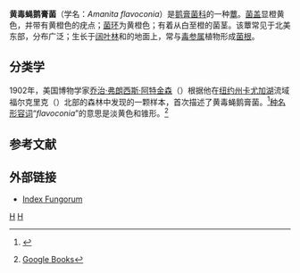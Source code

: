 {{FixBunching|beg}}
{{Speciesbox 
| taxon = Amanita flavoconia
| image = Amanita flavoconia 48569.jpg
| authority = G.F.Atk.
| synonyms = ''Amplariella flavoconia'' <small>(G.F.Atk.) E.-J.Gilbert</small><br />
''Venenarius flavoconius'' <small>(G.F.Atk.) Murrill</small>
}}
{{FixBunching|mid}}
{{mycomorphbox
| name = 黄毒蝇鹅膏菌
| whichGills = free
| capShape = flat
| hymeniumType= gills
| stipeCharacter= ring and volva
| ecologicalType=mycorrhizal
| sporePrintColor=white
| howEdible=unknown}}
{{FixBunching|end}}
'''黄毒蝇鹅膏菌'''（学名：''Amanita flavoconia''）是[[鹅膏菌科|鹅膏菌科]]的一种[[蕈类|蕈]]。[[菌盖|菌盖]]显橙黄色，并带有黄橙色的疣点；[[菌环|菌环]]为黄橙色；有着从白至橙的菌茎。该蕈常见于北美东部，分布广泛；生长于[[溫帶落葉林|阔叶林]]和{{link-en|混交林|mixed forest}}的地面上，常与[[毒参属|毒参属]]植物形成[[菌根|菌根]]。

== 分类学 ==
1902年，美国博物学家[[乔治·弗朗西斯·阿特金森|乔治·弗朗西斯·阿特金森]]（{{small|George Francis Atkinson}}）根据他在[[纽约州|纽约州]][[卡尤加湖|卡尤加湖]]流域福尔克里克（{{small|Fall Creek}}）北部的森林中发现的一颗样本，首次描述了黄毒蝇鹅膏菌。<ref>{{cite journal |last=Atkinson GF. |year= 1902 |title= |journal=Journal of Mycology |volume=8 |issue= |page=110}}</ref>[[種名|种名形容词]]“''flavoconia''”的意思是淡黄色和锥形。<ref name=Roody2003>{{cite book |author=Roody WC. |title=Mushrooms of West Virginia and the Central Appalachians |publisher=University Press of Kentucky |location=Lexington, Ky |year=2003 |page=54 |isbn=0-8131-9039-8}} [http://books.google.com/books?id=5HGMPEiy4ykC&pg=PA53&dq=Amanita+flavoconia Google Books]</ref>

== 参考文献 ==
{{reflist|2}}

== 外部链接 ==
* [https://web.archive.org/web/20090812075002/http://www.indexfungorum.org/Names/SynSpecies.asp?RecordID=206277 Index Fungorum]
{{Taxonbar|from=Q1935987}}

[[Category:鹅膏菌属|H]]
[[Category:北美洲真菌|H]]